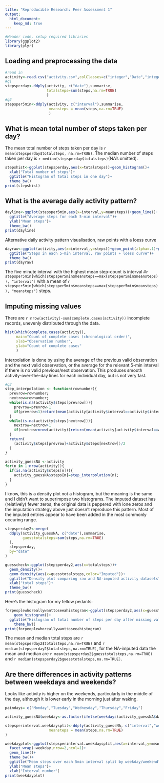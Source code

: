 ---
title: "Reproducible Research: Peer Assessment 1"
output: 
  html_document:
    keep_md: true
---

```{r}
#Header code, setup required libraries
library(ggplot2)
library(plyr)
```

## Loading and preprocessing the data
```{r}
#read in
activity<-read.csv("activity.csv",colClasses=c("integer","Date","integer"))
#q1
stepsperday<-ddply(activity, c("date"),summarise,
                   totalsteps=sum(steps,na.rm=TRUE)
                   )
#q2
stepsper5min<-ddply(activity, c("interval"),summarise,
                    meansteps = mean(steps,na.rm=TRUE)
                    )

```

## What is mean total number of steps taken per day?

The mean total number of steps taken per day is `r mean(stepsperday$totalsteps, na.rm=TRUE)`.  The median number of steps taken per day is `r median(stepsperday$totalsteps)`(NA's omitted).

```{r stepshist}
stepshist<-ggplot(stepsperday,aes(x=totalsteps))+geom_histogram()+
  xlab("Total number of steps")+
  ggtitle("Histogram of total steps in one day")+
  theme_bw()
print(stepshist)
```

## What is the average daily activity pattern?
```{r daypattern,warning=FALSE}
dayline<-ggplot(stepsper5min,aes(x=interval,y=meansteps))+geom_line()+
  ggtitle("Average steps for each 5-min interval")+
  ylab("Mean steps")+
  theme_bw()
print(dayline)
```

Alternative daily activity pattern visualisation, raw points with a loess curve

```{r altdaypattern}
dayraw<-ggplot(activity,aes(x=interval,y=steps))+geom_point(alpha=.1)+geom_smooth()+
  ggtitle("Steps in each 5-min interval, raw points + loess curve")+
  theme_bw()
print(dayraw)
```

The five minute interval with the highest mean step-count is interval #`r stepsper5min[which(stepsper5min$meansteps==max(stepsper5min$meansteps)), "interval"]` with a mean of `r stepsper5min[which(stepsper5min$meansteps==max(stepsper5min$meansteps)), "meansteps"]` steps.  

## Imputing missing values

There are `r nrow(activity)-sum(complete.cases(activity))` incomplete records, unevenly distributed through the data.

```{r histincomplete}
hist(which(complete.cases(activity)),
     main="Count of complete cases (chronological order)",
     xlab="Observation number",
     ylab="Count of complete cases"
     )

```
 
Interpolation is done by using the average of the previous valid observation and the next valid observation, or the average for the relevant 5-min interval if there is no valid previous/next observation. This produces smooth activity-over-the-day lines for each individual day, but is not very fast.
 
```{r interpolation strategy}
#q3
step_interpolation <- function(rownumber){
  prevrow=rownumber;
  nextrow=rownumber;
  while(is.na(activity$steps[prevrow])){
    prevrow=prevrow-1
    if(prevrow<1)return(mean(activity[activity$interval==activity$interval[rownumber],"steps"],na.rm=TRUE))
  }
  while(is.na(activity$steps[nextrow])){
    nextrow=nextrow+1
    if(nextrow>nrow(activity))return(mean(activity[activity$interval==activity$interval[rownumber],"steps"],na.rm=TRUE))
  }
  return(
    (activity$steps[prevrow]+activity$steps[nextrow])/2
  )
}

activity_guessNA <-activity
for(n in 1:nrow(activity)){
  if(is.na(activity$steps[n])){
    activity_guessNA$steps[n]=step_interpolation(n);
  }
}
```

I know, this is a density plot not a histogram, but the meaning is the same and I didn't want to superimpose two histograms. The imputed dataset has (relatively) fewer zeros, the original data is peppered with lone zeros and the imputation strategy above just doesn't reproduce this pattern. Most of the imputed entries appear to have been added in the most commonly occuring range.

```{r guesscompare}
stepsperday2<-merge(
  ddply(activity_guessNA, c("date"),summarise,
        guesstotalsteps=sum(steps,na.rm=TRUE)
  ),
  stepsperday,
  by="date"
)

guesscheck<-ggplot(stepsperday2,aes(x=totalsteps))+
  geom_density()+
  geom_density(aes(x=guesstotalsteps,color="Imputed"))+
  ggtitle("Density plot comparing raw and NA-imputed activity datasets")+
  xlab("total steps")+
  theme_bw()
print(guesscheck)
```

Here's the histogram for my fellow pedants:
```{r imputedhist}
forpeoplewhoreallywanttoseeahistogram<-ggplot(stepsperday2,aes(x=guesstotalsteps))+
    geom_histogram()+
  ggtitle("Histogram of total number of steps per day after missing values imputed")+
    theme_bw()
print(forpeoplewhoreallywanttoseeahistogram)
```

The mean and median total steps are `r mean(stepsperday2$totalsteps,na.rm=TRUE)` and `r median(stepsperday2$totalsteps,na.rm=TRUE)`, for the NA-imputed data the mean and median are  `r mean(stepsperday2$guesstotalsteps,na.rm=TRUE)` and `r median(stepsperday2$guesstotalsteps,na.rm=TRUE)`. 

## Are there differences in activity patterns between weekdays and weekends?

Looks like activity is higher on the weekends, particularly in the middle of the day, although it is lower early in the morning just after waking.

```{r weekends}
paindays= c("Monday","Tuesday","Wednesday","Thursday","Friday")

activity_guessNA$weekday<-as.factor(ifelse(weekdays(activity_guessNA$date)%in%paindays,"weekday","weekend"))

stepsperinterval.weekdaysplit<-ddply(activity_guessNA, c("interval","weekday"),summarise,
                    meansteps = mean(steps,na.rm=TRUE)
)

weekdayplot<-ggplot(stepsperinterval.weekdaysplit,aes(x=interval,y=meansteps))+
  facet_wrap(~weekday,nrow=2,ncol=1)+
  geom_line()+
  theme_bw()+
  ggtitle("Mean steps over each 5min interval split by weekday/weekend")+
  ylab("Mean steps")+
  xlab("Interval number")
print(weekdayplot)
```